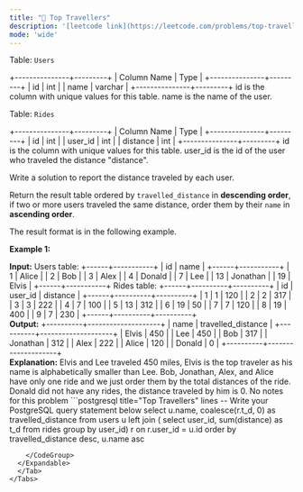 ```yaml
---
title: "🧩 Top Travellers"
description: '[leetcode link](https://leetcode.com/problems/top-travellers/description/)'
mode: 'wide'
---
```

<Tabs>
  <Tab title="Question" icon="circle-question" iconType="regular">
    <Card>
      <p>Table: <code>Users</code></p>   +---------------+---------+ | Column Name   | Type    | +---------------+---------+ | id            | int     | | name          | varchar | +---------------+---------+ id is the column with unique values for this table. name is the name of the user.     <p>Table: <code>Rides</code></p>   +---------------+---------+ | Column Name   | Type    | +---------------+---------+ | id            | int     | | user_id       | int     | | distance      | int     | +---------------+---------+ id is the column with unique values for this table. user_id is the id of the user who traveled the distance &quot;distance&quot;.     <p>Write a solution&nbsp;to report the distance traveled by each user.</p>  <p>Return the result table ordered by <code>travelled_distance</code> in <strong>descending order</strong>, if two or more users traveled the same distance, order them by their <code>name</code> in <strong>ascending order</strong>.</p>  <p>The&nbsp;result format is in the following example.</p>   <p><strong class="example">Example 1:</strong></p>   <strong>Input:</strong>  Users table: +------+-----------+ | id   | name      | +------+-----------+ | 1    | Alice     | | 2    | Bob       | | 3    | Alex      | | 4    | Donald    | | 7    | Lee       | | 13   | Jonathan  | | 19   | Elvis     | +------+-----------+ Rides table: +------+----------+----------+ | id   | user_id  | distance | +------+----------+----------+ | 1    | 1        | 120      | | 2    | 2        | 317      | | 3    | 3        | 222      | | 4    | 7        | 100      | | 5    | 13       | 312      | | 6    | 19       | 50       | | 7    | 7        | 120      | | 8    | 19       | 400      | | 9    | 7        | 230      | +------+----------+----------+ <br/> <strong>Output:</strong>  +----------+--------------------+ | name     | travelled_distance | +----------+--------------------+ | Elvis    | 450                | | Lee      | 450                | | Bob      | 317                | | Jonathan | 312                | | Alex     | 222                | | Alice    | 120                | | Donald   | 0                  | +----------+--------------------+ <br/> <strong>Explanation:</strong>  Elvis and Lee traveled 450 miles, Elvis is the top traveler as his name is alphabetically smaller than Lee. Bob, Jonathan, Alex, and Alice have only one ride and we just order them by the total distances of the ride. Donald did not have any rides, the distance traveled by him is 0.  
    </Card>
  </Tab>
  <Tab title="Solution" icon="lightbulb" iconType="regular" >
    <Card>
      No notes for this problem
</Card>
  <Expandable title="code">
    <CodeGroup dropdown>
```postgresql title="Top Travellers" lines
-- Write your PostgreSQL query statement below
select u.name, coalesce(r.t_d, 0) as travelled_distance
from users u
left join ( select user_id, sum(distance) as t_d from rides group by user_id) r on r.user_id = u.id
order by travelled_distance desc, u.name asc

```
    </CodeGroup>
  </Expandable>
  </Tab>
</Tabs>
